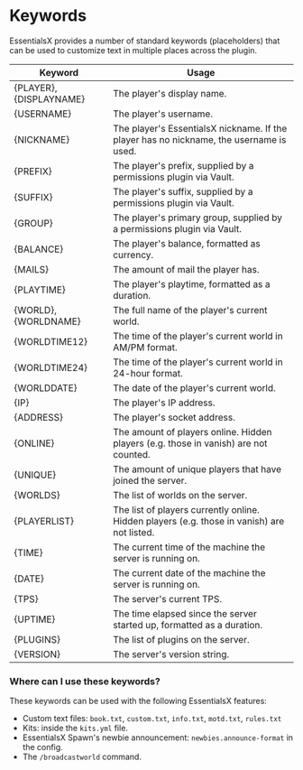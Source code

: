 # Keywords

EssentialsX provides a number of standard keywords (placeholders) that can be used to customize text in multiple places across the plugin.

| Keyword                   | Usage                                                                                       |
| ------------------------- | ------------------------------------------------------------------------------------------- |
| \{PLAYER}, \{DISPLAYNAME} | The player's display name.                                                                  |
| \{USERNAME}               | The player's username.                                                                      |
| \{NICKNAME}               | The player's EssentialsX nickname. If the player has no nickname, the username is used.     |
| \{PREFIX}                 | The player's prefix, supplied by a permissions plugin via Vault.                            |
| \{SUFFIX}                 | The player's suffix, supplied by a permissions plugin via Vault.                            |
| \{GROUP}                  | The player's primary group, supplied by a permissions plugin via Vault.                     |
| \{BALANCE}                | The player's balance, formatted as currency.                                                |
| \{MAILS}                  | The amount of mail the player has.                                                          |
| \{PLAYTIME}               | The player's playtime, formatted as a duration.                                             |
| \{WORLD}, \{WORLDNAME}    | The full name of the player's current world.                                                |
| \{WORLDTIME12}            | The time of the player's current world in AM/PM format.                                     |
| \{WORLDTIME24}            | The time of the player's current world in 24-hour format.                                   |
| \{WORLDDATE}              | The date of the player's current world.                                                     |
| \{IP}                     | The player's IP address.                                                                    |
| \{ADDRESS}                | The player's socket address.                                                                |
| \{ONLINE}                 | The amount of players online. Hidden players (e.g. those in vanish) are not counted.        |
| \{UNIQUE}                 | The amount of unique players that have joined the server.                                   |
| \{WORLDS}                 | The list of worlds on the server.                                                           |
| \{PLAYERLIST}             | The list of players currently online. Hidden players (e.g. those in vanish) are not listed. |
| \{TIME}                   | The current time of the machine the server is running on.                                   |
| \{DATE}                   | The current date of the machine the server is running on.                                   |
| \{TPS}                    | The server's current TPS.                                                                   |
| \{UPTIME}                 | The time elapsed since the server started up, formatted as a duration.                      |
| \{PLUGINS}                | The list of plugins on the server.                                                          |
| \{VERSION}                | The server's version string.                                                                |

### Where can I use these keywords?

These keywords can be used with the following EssentialsX features:

- Custom text files: `book.txt`, `custom.txt`, `info.txt`, `motd.txt`, `rules.txt`
- Kits: inside the `kits.yml` file.
- EssentialsX Spawn's newbie announcement: `newbies.announce-format` in the config.
- The `/broadcastworld` command.
